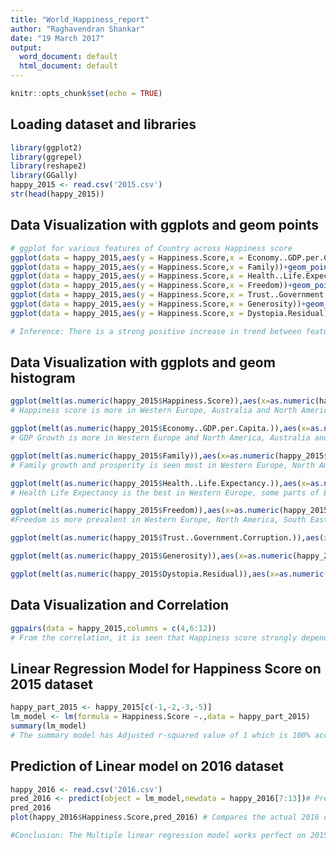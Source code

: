 ---
title: "World_Happiness_report"
author: "Raghavendran Shankar"
date: "19 March 2017"
output:
  word_document: default
  html_document: default
---

```{r setup, include=FALSE}
knitr::opts_chunk$set(echo = TRUE)
```

## Loading dataset and libraries

```{r Dataset and Libraries}
library(ggplot2)
library(ggrepel)
library(reshape2)
library(GGally)
happy_2015 <- read.csv('2015.csv')
str(head(happy_2015))
```

## Data Visualization with ggplots and geom points

```{r Data Visualization}

# ggplot for various features of Country across Happiness score
ggplot(data = happy_2015,aes(y = Happiness.Score,x = Economy..GDP.per.Capita.))+geom_point()+labs(title = "GGPlot of Happiness Score with GDP")
ggplot(data = happy_2015,aes(y = Happiness.Score,x = Family))+geom_point()+labs(title = "GGPlot of Happiness Score with Family")
ggplot(data = happy_2015,aes(y = Happiness.Score,x = Health..Life.Expectancy.))+geom_point()+labs(title = "GGPlot of Happiness Score with Life expectancy")
ggplot(data = happy_2015,aes(y = Happiness.Score,x = Freedom))+geom_point()+labs(title = "GGPlot of Happiness Score with Freedom")
ggplot(data = happy_2015,aes(y = Happiness.Score,x = Trust..Government.Corruption.))+geom_point()+labs(title = "GGPlot of Happiness Score with Corruption")
ggplot(data = happy_2015,aes(y = Happiness.Score,x = Generosity))+geom_point()+labs(title = "GGPlot of Happiness Score with Generosity")
ggplot(data = happy_2015,aes(y = Happiness.Score,x = Dystopia.Residual))+geom_point()+labs(title = "GGPlot of Happiness Score with Dystopia")

# Inference: There is a strong positive increase in trend between features like GDP growth, Life expectancy, Freedom and Family with Happiness score.
```

## Data Visualization with ggplots and geom histogram

```{r}
ggplot(melt(as.numeric(happy_2015$Happiness.Score)),aes(x=as.numeric(happy_2015$Happiness.Score),fill= happy_2015$Region)) + geom_histogram(position="stack",binwidth = 1) + labs(title = "Histogram of Happiness score with respect to Region") + xlab("Happiness Score") +ylab("Number of countries in the region")
# Happiness score is more in Western Europe, Australia and North America and less in Middle East and Sub Saharan Africa

ggplot(melt(as.numeric(happy_2015$Economy..GDP.per.Capita.)),aes(x=as.numeric(happy_2015$Economy..GDP.per.Capita.),fill= happy_2015$Region)) + geom_histogram(position="stack",binwidth = 0.5) + labs(title = "Histogram of GDP growth with respect to Region") + xlab("GDP Growth") +ylab("Number of countries in the region")
# GDP Growth is more in Western Europe and North America, Australia and NewZealand and less in some parts of Latin America, southern Asia and very less in Sub-Saharan Africa

ggplot(melt(as.numeric(happy_2015$Family)),aes(x=as.numeric(happy_2015$Family),fill= happy_2015$Region)) + geom_histogram(position="stack",binwidth = 0.1) + labs(title = "Histogram of Family Growth and Prosperity with respect to Region") + xlab("Family Growth and Prosperity") +ylab("Number of countries in the region")
# Family growth and prosperity is seen most in Western Europe, North America, some parts of SouthEastern Asia and Australia and NewZealand followed by major parts in Latin America, Middle East and Central Europe.

ggplot(melt(as.numeric(happy_2015$Health..Life.Expectancy.)),aes(x=as.numeric(happy_2015$Health..Life.Expectancy.),fill= happy_2015$Region)) + geom_histogram(position="stack",binwidth = 0.1) + labs(title = "Histogram of Health Life Expectancy with respect to Region") + xlab("Health Life Expectancy") +ylab("Number of countries in the region")
# Health Life Expectancy is the best in Western Europe, some parts of Eastern Asia, Australia and North America followed by Central and Eastern Europe. The least health expectancy rate lies in Sub-Sharan Africa region

ggplot(melt(as.numeric(happy_2015$Freedom)),aes(x=as.numeric(happy_2015$Freedom),fill= happy_2015$Region)) + geom_histogram(position="stack",binwidth = 0.06) + labs(title = "Histogram of Freedom with respect to Region") + xlab("Freedom") +ylab("Number of countries in the region")
#Freedom is more prevalent in Western Europe, North America, South Eastern Asia and Australia followed by major parts of Latin America. The countries which does not contribute towards freedom are Iraq and Greece.

ggplot(melt(as.numeric(happy_2015$Trust..Government.Corruption.)),aes(x=as.numeric(happy_2015$Trust..Government.Corruption.),fill= happy_2015$Region)) + geom_histogram(position="stack",binwidth = 0.07) + labs(title = "Histogram of Corruption rate with respect to Region") + xlab("Corruption rate") +ylab("Number of countries in the region")

ggplot(melt(as.numeric(happy_2015$Generosity)),aes(x=as.numeric(happy_2015$Generosity),fill= happy_2015$Region)) + geom_histogram(position="stack",binwidth = 0.05) + labs(title = "Histogram of Generosity with respect to Region") + xlab("Generosity") +ylab("Number of countries in the region")

ggplot(melt(as.numeric(happy_2015$Dystopia.Residual)),aes(x=as.numeric(happy_2015$Dystopia.Residual),fill= happy_2015$Region)) + geom_histogram(position="stack",binwidth = 0.3) + labs(title = "Histogram of Corruption rate with respect to Region") + xlab("Dystopia Residual") +ylab("Number of countries in the region")

```

## Data Visualization and Correlation

```{r Data Visualization and Correlation}
ggpairs(data = happy_2015,columns = c(4,6:12))
# From the correlation, it is seen that Happiness score strongly depends on GDP, Family and Life expectancy of which all the three are directly peopotional to the happiness score. The weak corrleations are Government corruption and Generosity.
```

## Linear Regression Model for Happiness Score on 2015 dataset

```{r Linear Regression Model for Happiness Score on 2015 dataset}
happy_part_2015 <- happy_2015[c(-1,-2,-3,-5)]
lm_model <- lm(formula = Happiness.Score ~.,data = happy_part_2015)
summary(lm_model)
# The summary model has Adjusted r-squared value of 1 which is 100% accurate model. All the predictors are significant with response variable(Happiness score).
```

## Prediction of Linear model on 2016 dataset

```{r Prediction of Linear model on 2016 dataset}
happy_2016 <- read.csv('2016.csv')
pred_2016 <- predict(object = lm_model,newdata = happy_2016[7:13])# Predict Happiness score for 2016 data
pred_2016
plot(happy_2016$Happiness.Score,pred_2016) # Compares the actual 2016 data with the predicted data

#Conclusion: The Multiple linear regression model works perfect on 2015 data and is able to predict the happiness score of 2016 data.
```

